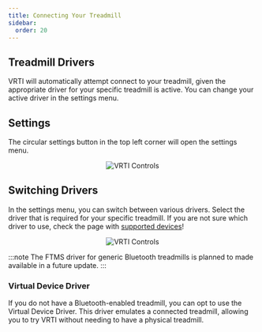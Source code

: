 ```yaml
---
title: Connecting Your Treadmill
sidebar:
  order: 20
---
```



## Treadmill Drivers

VRTI will automatically attempt connect to your treadmill, given the appropriate driver for your specific treadmill is active.
You can change your active driver in the settings menu.

## Settings

The circular settings button in the top left corner will open the settings menu.

<center>
  <img src={TitleBarImage.src} alt="VRTI Controls" />
</center>

## Switching Drivers

In the settings menu, you can switch between various drivers.
Select the driver that is required for your specific treadmill.
If you are not sure which driver to use, check the page with [supported devices](/vrti/help/supported-devices)!

<center>
  <img src={DriverSelectImage.src} alt="VRTI Controls" />
</center>

:::note
The FTMS driver for generic Bluetooth treadmills is planned to made available in a future update.
:::

### Virtual Device Driver

If you do not have a Bluetooth-enabled treadmill, you can opt to use the Virtual Device Driver.
This driver emulates a connected treadmill, allowing you to try VRTI without needing to have a physical treadmill.
